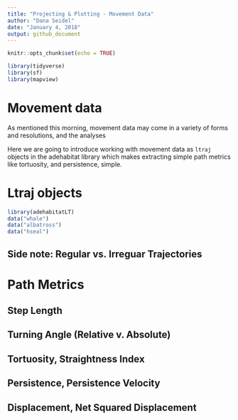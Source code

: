 ```yaml
---
title: "Projecting & Plotting - Movement Data"
author: "Dana Seidel"
date: "January 4, 2018"
output: github_document
---
```


```r
knitr::opts_chunk$set(echo = TRUE)
```

```r
library(tidyverse)
library(sf)
library(mapview)
```
# Movement data
As mentioned this morning, movement data may come in a variety of forms and resolutions, 
and the analyses 


Here we are going to introduce working with movement data as `ltraj` objects in the 
adehabitat library which makes extracting simple path metrics like tortuosity, 
and persistence, simple. 

# Ltraj objects
```r
library(adehabitatLT)
data("whale")
data("albatross")
data("hseal")

```

## Side note: Regular vs. Irreguar Trajectories

# Path Metrics 
## Step Length
## Turning Angle (Relative v. Absolute)
## Tortuosity, Straightness Index
## Persistence, Persistence Velocity
## Displacement, Net Squared Displacement


